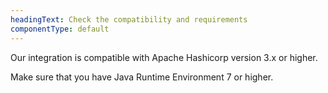 ```yaml
---
headingText: Check the compatibility and requirements
componentType: default
---
```


Our integration is compatible with Apache Hashicorp version 3.x or higher.

Make sure that you have Java Runtime Environment 7 or higher.